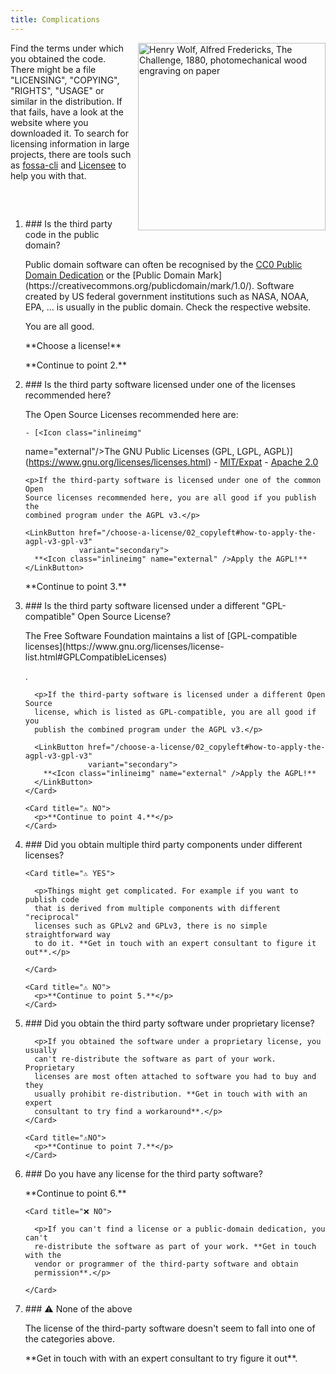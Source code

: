 ```yaml
---
title: Complications
---
```



<article>
 <Image style="float:right;margin-left:10px;" src={challenge} width="300"
        alt="Henry Wolf, Alfred Fredericks, The Challenge, 1880, photomechanical wood engraving on paper" />

 Find the terms under which you obtained the code. There might be a file
"LICENSING", "COPYING", "RIGHTS", "USAGE" or similar in the distribution. If
that fails, have a look at the website where you downloaded it. To search for
licensing information in large projects, there are tools such as
[<Icon class="inlineimg" name="external" />fossa-cli](https://github.com/fossas/fossa-cli/) and
[<Icon class="inlineimg" name="external"/>Licensee](https://licensee.github.io/licensee/) to help you with that.

 <div style="margin-top:60px;"></div>
<Steps >
  <ol>
<li>
  ### Is the third party code in the public domain?
  <p>
  Public domain software can often be recognised by the <a href="https://creativecommons.org/publicdomain/zero/1.0/"><Icon class="inlineimg"
  name="external"></Icon>CC0 Public Domain
  Dedication</a> or the
  [<Icon class="inlineimg"
  name="external"/>Public Domain Mark](https://creativecommons.org/publicdomain/mark/1.0/).
  Software created by US federal government institutions such as NASA, NOAA,
  EPA, ... is usually in the public domain. Check the respective website.
  </p>

  <CardGrid>
  <Card title="✅ YES">
    <p>You are all good.</p>
  <LinkButton href="../choose_a_license/01_default_license"
    variant="secondary">
    **<Icon class="inlineimg" name="external" />Choose a license!**
  </LinkButton>
  </Card>

  <Card title="⚠️ NO">
    <p>**Continue to point 2.**</p>
  </Card>
</CardGrid>
</li>

<li>
  ### Is the third party software licensed under one of the licenses recommended here?
  <p>
    The Open Source Licenses recommended here are:

    - [<Icon class="inlineimg"
  name="external"/>The GNU Public Licenses (GPL, LGPL, AGPL)](https://www.gnu.org/licenses/licenses.html)
    - [<Icon class="inlineimg"
  name="external"/>MIT/Expat](https://www.gnu.org/licenses/license-list.html#Expat)
    - [<Icon class="inlineimg"
  name="external"/>Apache 2.0](https://www.gnu.org/licenses/license-list.html#apache2)
  </p>
  <CardGrid>

  <Card title="✅ YES">

    <p>If the third-party software is licensed under one of the common Open
    Source licenses recommended here, you are all good if you publish the
    combined program under the AGPL v3.</p>

    <LinkButton href="/choose-a-license/02_copyleft#how-to-apply-the-agpl-v3-gpl-v3"
                variant="secondary">
      **<Icon class="inlineimg" name="external" />Apply the AGPL!**
    </LinkButton>
  </Card>

  <Card title="⚠️ NO">
    <p>**Continue to point 3.**</p>
  </Card>

  </CardGrid>
</li>
<li>
  ### Is the third party software licensed under a different "GPL-compatible" Open Source License?

  <p>The Free Software Foundation maintains a list of [<Icon class="inlineimg"
  name="external"/>GPL-compatible
    licenses](https://www.gnu.org/licenses/license-list.html#GPLCompatibleLicenses)</p>.

  <CardGrid>
    <Card title="✅ YES">

      <p>If the third-party software is licensed under a different Open Source
      license, which is listed as GPL-compatible, you are all good if you
      publish the combined program under the AGPL v3.</p>

      <LinkButton href="/choose-a-license/02_copyleft#how-to-apply-the-agpl-v3-gpl-v3"
                  variant="secondary">
        **<Icon class="inlineimg" name="external" />Apply the AGPL!**
      </LinkButton>
    </Card>

    <Card title="⚠️ NO">
      <p>**Continue to point 4.**</p>
    </Card>

  </CardGrid>
</li>
<li>
  ### Did you obtain multiple third party components under different licenses?

  <CardGrid>

    <Card title="⚠️ YES">

      <p>Things might get complicated. For example if you want to publish code
      that is derived from multiple components with different "reciprocal"
      licenses such as GPLv2 and GPLv3, there is no simple straightforward way
      to do it. **Get in touch with an expert consultant to figure it out**.</p>

    </Card>

    <Card title="⚠️ NO">
      <p>**Continue to point 5.**</p>
    </Card>

  </CardGrid>

</li>
<li>
  ### Did you obtain the third party software under proprietary license?
  <CardGrid>
    <Card title="❌️YES">

      <p>If you obtained the software under a proprietary license, you usually
      can't re-distribute the software as part of your work. Proprietary
      licenses are most often attached to software you had to buy and they
      usually prohibit re-distribution. **Get in touch with with an expert
      consultant to try find a workaround**.</p>
    </Card>

    <Card title="⚠️NO">
      <p>**Continue to point 7.**</p>
    </Card>
  </CardGrid>
</li>
<li>
  ### Do you have any license for the third party software?
  <CardGrid>
    <Card title="⚠️ YES">
      <p>**Continue to point 6.**</p>
    </Card>

    <Card title="❌️ NO">

      <p>If you can't find a license or a public-domain dedication, you can't
      re-distribute the software as part of your work. **Get in touch with the
      vendor or programmer of the third-party software and obtain
      permission**.</p>

    </Card>
  </CardGrid>
</li>
<li>
  ### ⚠️ None of the above

  <p>The license of the third-party software doesn't seem to fall into one of the categories above.</p>
  <p>**Get in touch with with an expert consultant to try figure it out**.</p>

</li>
</ol>
</Steps>

<p style="clear:right;"></p>
</article>

